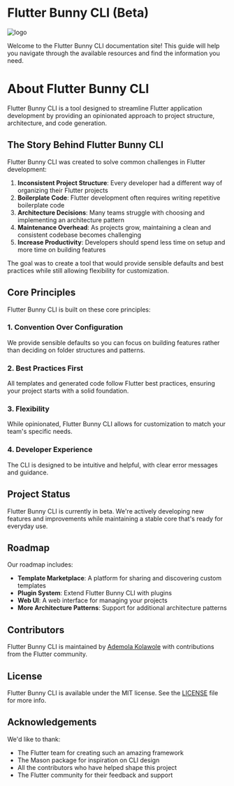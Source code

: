 
<div style={{ display: 'flex', alignItems: 'center' }}>
  <h1 style={{ margin: 0, fontSize: '2.5rem', fontWeight: 'bold' }}>Flutter Bunny CLI (Beta)</h1>
  <Image
    src="/bunny_logo.png"
    alt="logo"
    width={30}
    height={30}
    style={{ marginLeft: '12px' }}
  />
</div>

Welcome to the Flutter Bunny CLI documentation site! This guide will help you navigate through the available resources and find the information you need.
# About Flutter Bunny CLI

Flutter Bunny CLI is a tool designed to streamline Flutter application development by providing an opinionated approach to project structure, architecture, and code generation.

## The Story Behind Flutter Bunny CLI

Flutter Bunny CLI was created to solve common challenges in Flutter development:

1. **Inconsistent Project Structure**: Every developer had a different way of organizing their Flutter projects
2. **Boilerplate Code**: Flutter development often requires writing repetitive boilerplate code
3. **Architecture Decisions**: Many teams struggle with choosing and implementing an architecture pattern
4. **Maintenance Overhead**: As projects grow, maintaining a clean and consistent codebase becomes challenging
5. **Increase Productivity**: Developers should spend less time on setup and more time on building features

The goal was to create a tool that would provide sensible defaults and best practices while still allowing flexibility for customization.

## Core Principles

Flutter Bunny CLI is built on these core principles:
### 1. Convention Over Configuration

We provide sensible defaults so you can focus on building features rather than deciding on folder structures and patterns.

### 2. Best Practices First

All templates and generated code follow Flutter best practices, ensuring your project starts with a solid foundation.

### 3. Flexibility

While opinionated, Flutter Bunny CLI allows for customization to match your team's specific needs.

### 4. Developer Experience

The CLI is designed to be intuitive and helpful, with clear error messages and guidance.

## Project Status

Flutter Bunny CLI is currently in beta. We're actively developing new features and improvements while maintaining a stable core that's ready for everyday use.

## Roadmap

Our roadmap includes:

- **Template Marketplace**: A platform for sharing and discovering custom templates
- **Plugin System**: Extend Flutter Bunny CLI with plugins
- **Web UI**: A web interface for managing your projects
- **More Architecture Patterns**: Support for additional architecture patterns

## Contributors

Flutter Bunny CLI is maintained by [Ademola Kolawole](https://github.com/demola234) with contributions from the Flutter community.

## License

Flutter Bunny CLI is available under the MIT license. See the [LICENSE](https://github.com/demola234/flutter_bunny_cli/blob/main/LICENSE) file for more info.

## Acknowledgements

We'd like to thank:
- The Flutter team for creating such an amazing framework
- The Mason package for inspiration on CLI design
- All the contributors who have helped shape this project
- The Flutter community for their feedback and support